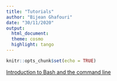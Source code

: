 ```yaml
---
title: "Tutorials"
author: "Bijean Ghafouri"
date: "30/11/2020"
output: 
  html_document:
  theme: cosmo
  highlight: tango
---
```


```r
knitr::opts_chunk$set(echo = TRUE)
```

[Introduction to Bash and the command line](https://programminghistorian.org/en/lessons/intro-to-bash)